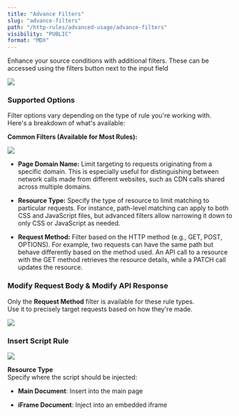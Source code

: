 ```yaml
---
title: "Advance Filters"
slug: "advance-filters"
path: "/http-rules/advanced-usage/advance-filters"
visibility: "PUBLIC"
format: "MDX"
---
```


Enhance your source conditions with additional filters. These can be accessed using the filters button next to the input field

<img src="/images/advance-filters/13705b27-0f18-48b7-a830-bdd60be11537.png" align="center" fullwidth="false" />

### Supported Options

Filter options vary depending on the type of rule you're working with. Here's a breakdown of what's available:

**Common Filters (Available for Most Rules):**

<img src="/images/advance-filters/1255c445-5b3e-4839-93f3-5a6560b4dc2a.png" align="center" fullwidth="false" />

* **Page Domain Name:** Limit targeting to requests originating from a specific domain. This is especially useful for distinguishing between network calls made from different websites, such as CDN calls shared across multiple domains.

* **Resource Type:** Specify the type of resource to limit matching to particular requests. For instance, path-level matching can apply to both CSS and JavaScript files, but advanced filters allow narrowing it down to only CSS or JavaScript as needed.

* **Request Method:** Filter based on the HTTP method (e.g., GET, POST, OPTIONS). For example, two requests can have the same path but behave differently based on the method used. An API call to a resource with the GET method retrieves the resource details, while a PATCH call updates the resource.

### Modify Request Body & Modify API Response

Only the **Request Method** filter is available for these rule types.\
Use it to precisely target requests based on how they're made.

<img src="/images/advance-filters/c6416f7c-68bf-4f0e-8083-c56ca4d3815d.png" align="center" fullwidth="false" />

### Insert Script Rule

<img src="/images/advance-filters/99f35968-81bf-400d-8d50-29aacf7a9bc0.png" align="center" fullwidth="false" />

**Resource Type**\
Specify where the script should be injected:

* **Main Document**: Insert into the main page

* **iFrame Document**: Inject into an embedded iframe
